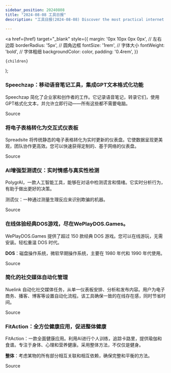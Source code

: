```yaml
---
sidebar_position: 20240808
title: "2024-08-08 工具日报"
description: "工具日报(2024-08-08) Discover the most practical internet software, AI tools, and products of 2024 through the Tools Daily!"

---
```



  <a
    href={href}
    target="_blank"
    style={{
      margin: '0px 10px 0px 0px', // 左右边距
      borderRadius: '5px', // 圆角边框
      fontSize: '1rem', // 字体大小
      fontWeight: 'bold', // 字体粗细
      backgroundColor: color,
      padding: '0.4rem',
    }}
  >
    {children}
  </a>
);

### Speechzap：移动语音笔记工具，集成GPT文本格式化功能

Speechzap 简化了企业家和创作者的工作。它记录语音笔记，转录它们，使用GPT格式化文本，并允许立即行动——所有这些都不需要电脑。

<Link href="https://www.producthunt.com/posts/speechzap" color="#B0C4DE">Source</Link>

### 将电子表格转化为交互式仪表板

Spreadsite 将传统静态的电子表格转化为实时更新的仪表盘。它使数据呈现更美观，团队协作更高效。您可以快速获得定制的、基于网络的仪表盘。

<Link href="https://www.producthunt.com/posts/spreadsite" color="#B0C4DE">Source</Link>

### AI增强型测谎仪：实时情感与真实性检测

PolygrAI，一款人工智能工具，能够在对话中检测谎言和情绪。它实时分析行为，有助于做出更好的决策。

测谎仪：一种通过测量生理反应来识别欺骗的机器。

<Link href="https://www.producthunt.com/posts/polygrai" color="#B0C4DE">Source</Link>

### 在线体验经典DOS游戏，尽在WePlayDOS.Games。

WePlayDOS.Games 提供了超过 150 款经典 DOS 游戏。您可以在线游玩，无需安装。轻松重温 DOS 时代。

**DOS**：磁盘操作系统，微软早期操作系统，主要在 1980 年代和 1990 年代使用。

<Link href="https://www.producthunt.com/posts/weplaydos" color="#B0C4DE">Source</Link>

### 简化的社交媒体自动化管理

Nuelink 自动化社交媒体任务，从单一仪表板安排、分析和发布内容。用户为电子商务、播客、博客等设置自动化流程。该工具确保一致的在线存在感，同时节省时间。

<Link href="https://www.producthunt.com/posts/nuelink" color="#B0C4DE">Source</Link>

### FitAction：全方位健康应用，促进整体健康

FitAction：一款全面健康应用。利用AI进行个人训练，追踪卡路里，提供瑜伽和食谱。专注于身体、心理和营养健康。采用整体方法，不仅仅是健身。

**整体**：考虑某物的所有部分相互关联和相互依赖，确保完整和平衡的方法。

<Link href="https://www.producthunt.com/posts/fitaction" color="#B0C4DE">Source</Link>

